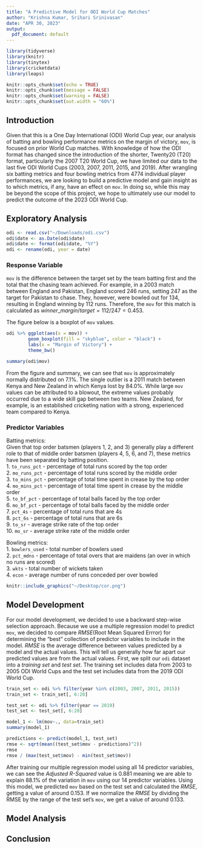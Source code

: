 ```yaml
---
title: "A Predictive Model for ODI World Cup Matches"
author: "Krishna Kumar, Srihari Srinivasan"
date: "APR 30, 2023"
output:
  pdf_document: default
---
```


```r
library(tidyverse)
library(knitr)
library(tinytex)
library(cricketdata)
library(leaps)

knitr::opts_chunk$set(echo = TRUE)
knitr::opts_chunk$set(message = FALSE)
knitr::opts_chunk$set(warning = FALSE)
knitr::opts_chunk$set(out.width = "60%")
```

## Introduction

Given that this is a One Day International (ODI) World Cup year, our analysis of batting and bowling performance metrics on the margin of victory, `mov`, is focused on prior World Cup matches. With knowledge of how the ODI format has changed since the introduction of the shorter, Twenty20 (T20) format, particularly the 2007 T20 World Cup, we have limited our data to the last five ODI World Cups (2003, 2007, 2011, 2015, and 2019). After wrangling six batting metrics and four bowling metrics from 4774 individual player performances, we are looking to build a predictive model and gain insight as to which metrics, if any, have an effect on `mov`. In doing so, while this may be beyond the scope of this project, we hope to ultimately use our model to predict the outcome of the 2023 ODI World Cup.

## Exploratory Analysis

```r
odi <- read.csv("~/Downloads/odi.csv")
odi$date <- as.Date(odi$date)
odi$date <- format(odi$date, "%Y")
odi <- rename(odi, year = date)
```

### Response Variable

`mov` is the difference between the target set by the team batting first and the total that the chasing team achieved. For example, in a 2003 match between England and Pakistan, England scored 246 runs, setting 247 as the target for Pakistan to chase. They, however, were bowled out for 134, resulting in England winning by 112 runs. Therefore, the `mov` for this match is calculated as $winner\_margin / target = 112 / 247 = 0.453$.\

The figure below is a boxplot of `mov` values.\

```r
odi %>% ggplot(aes(x = mov)) + 
        geom_boxplot(fill = "skyblue", color = "black") + 
        labs(x = "Margin of Victory") +
        theme_bw()

summary(odi$mov)
```

From the figure and summary, we can see that `mov` is approximately normally distributed on 7.1%. The single outlier is a 2011 match between Kenya and New Zealand in which Kenya lost by 84.0%. While large `mov` values can be attributed to a blowout, the extreme values probably occurred due to a wide skill gap between two teams. New Zealand, for example, is an established cricketing nation with a strong, experienced team compared to Kenya.

### Predictor Variables

Batting metrics:\
Given that top order batsmen (players 1, 2, and 3) generally play a different role to that of middle order batsmen (players 4, 5, 6, and 7), these metrics have been separated by batting position.\
1. `to_runs_pct` - percentage of total runs scored by the top order\
2. `mo_runs_pct` - percentage of total runs scored by the middle order\
3. `to_mins_pct` - percentage of total time spent in crease by the top order\
4. `mo_mins_pct` - percentage of total time spent in crease by the middle order\
5. `to_bf_pct` - percentage of total balls faced by the top order\
6. `mo_bf_pct` - percentage of total balls faced by the middle order\
7. `pct_4s` - percentage of total runs that are 4s\
8. `pct_6s` - percentage of total runs that are 6s\
9. `to_sr` - average strike rate of the top order\
10. `mo_sr` - average strike rate of the middle order\

Bowling metrics:\
1. `bowlers_used` - total number of bowlers used\
2. `pct_mdns` - percentage of total overs that are maidens (an over in which no runs are scored)\
3. `wkts` - total number of wickets taken\
4. `econ` - average number of runs conceded per over bowled\

```r
knitr::include_graphics("~/Desktop/cor.png")
```

## Model Development

For our model development, we decided to use a backward step-wise selection approach. Because we use a multiple regression model to predict `mov`, we decided to compare *RMSE*(Root Mean Squared Errror) for determining the "best" collection of predictor variables to include in the model. *RMSE* is the average difference between values predicted by a model and the actual values. This will tell us generally how far apart our predicted values are from the actual values. First, we split our `odi` dataset into a *training set* and *test set*. The training set includes data from 2003 to 2005 ODI World Cups and the test set includes data from the 2019 ODI World Cup. 

```r
train_set <- odi %>% filter(year %in% c(2003, 2007, 2011, 2015))
train_set <- train_set[, 6:20]

test_set <- odi %>% filter(year == 2019)
test_set <- test_set[, 6:20]

model_1 <- lm(mov~., data=train_set)
summary(model_1)

predictions <- predict(model_1, test_set)
rmse <- sqrt(mean((test_set$mov - predictions)^2))
rmse
rmse / (max(test_set$mov) - min(test_set$mov))
```

After training our multiple regression model using all 14 predictor variables, we can see the *Adjusted R-Squared* value is 0.881 meaning we are able to explain 88.1% of the variation in `mov` using our 14 predictor variables. Using this model, we predicted `mov` based on the test set and calculated the *RMSE*, getting a value of around 0.153. If we normalize the *RMSE* by dividing the RMSE by the range of the test set's `mov`, we get a value of around 0.133. 


## Model Analysis

## Conclusion
